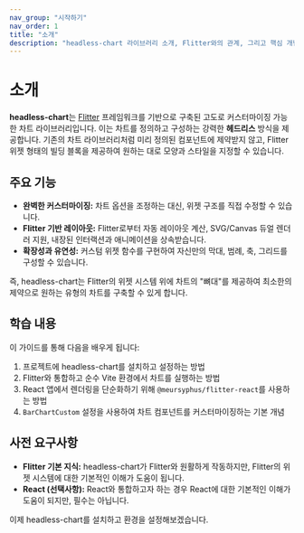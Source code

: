 ```yaml
---
nav_group: "시작하기"
nav_order: 1
title: "소개"
description: "headless-chart 라이브러리 소개, Flitter와의 관계, 그리고 핵심 개념"
---
```


# 소개

**headless-chart**는 [Flitter](https://github.com/meursyphus/flitter) 프레임워크를 기반으로 구축된 고도로 커스터마이징 가능한 차트 라이브러리입니다. 이는 차트를 정의하고 구성하는 강력한 **헤드리스** 방식을 제공합니다. 기존의 차트 라이브러리처럼 미리 정의된 컴포넌트에 제약받지 않고, Flitter 위젯 형태의 빌딩 블록을 제공하여 원하는 대로 모양과 스타일을 지정할 수 있습니다.

## 주요 기능

- **완벽한 커스터마이징:** 차트 옵션을 조정하는 대신, 위젯 구조를 직접 수정할 수 있습니다.
- **Flitter 기반 레이아웃:** Flitter로부터 자동 레이아웃 계산, SVG/Canvas 듀얼 렌더러 지원, 내장된 인터랙션과 애니메이션을 상속받습니다.
- **확장성과 유연성:** 커스텀 위젯 함수를 구현하여 자신만의 막대, 범례, 축, 그리드를 구성할 수 있습니다.

즉, headless-chart는 Flitter의 위젯 시스템 위에 차트의 "뼈대"를 제공하여 최소한의 제약으로 원하는 유형의 차트를 구축할 수 있게 합니다.

## 학습 내용

이 가이드를 통해 다음을 배우게 됩니다:

1. 프로젝트에 headless-chart를 설치하고 설정하는 방법
2. Flitter와 통합하고 순수 Vite 환경에서 차트를 실행하는 방법
3. React 앱에서 렌더링을 단순화하기 위해 `@meursyphus/flitter-react`를 사용하는 방법
4. `BarChartCustom` 설정을 사용하여 차트 컴포넌트를 커스터마이징하는 기본 개념

## 사전 요구사항

- **Flitter 기본 지식:** headless-chart가 Flitter와 원활하게 작동하지만, Flitter의 위젯 시스템에 대한 기본적인 이해가 도움이 됩니다.
- **React (선택사항):** React와 통합하고자 하는 경우 React에 대한 기본적인 이해가 도움이 되지만, 필수는 아닙니다.

이제 headless-chart를 설치하고 환경을 설정해보겠습니다.
